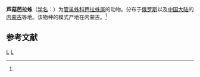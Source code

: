 {{Speciesbox
| genus = Parasyrisca
| species = lugubris
| authority = (Schenkel, 1963)<ref name='id14388'>{{cite web| url =http://www.bioinfo.cn/db05/BjdwSpecies.php?action=view&id=14388| title =芦菇芭拉蛛| work =《中国动物物种编目数据库》| publisher =中国科学院微生物研究所| author =中国科学院动物研究所| accessdate =2009-04-28| deadurl =yes| archiveurl =https://web.archive.org/web/20160305034413/http://www.bioinfo.cn/db05/BjdwSpecies.php?action=view&id=14388| archivedate =2016-03-05}}</ref>
}}

'''芦菇芭拉蛛'''（[[学名|学名]]：{{lang|la|''Parasyrisca lugubris''}}）为[[管巢蛛科|管巢蛛科]][[芭拉蛛属|芭拉蛛属]]的动物。分布于[[俄罗斯|俄罗斯]]以及[[中国大陆|中国大陆]]的[[内蒙古|内蒙古]]等地。该物种的模式产地在内蒙古。<ref name='id14388'/>

== 参考文献 ==
{{reflist}}

{{taxonbar}}

[[Category:1963年描述的动物|L]]
[[Category:芭拉蛛属|L]]


{{蜘蛛小作品}}